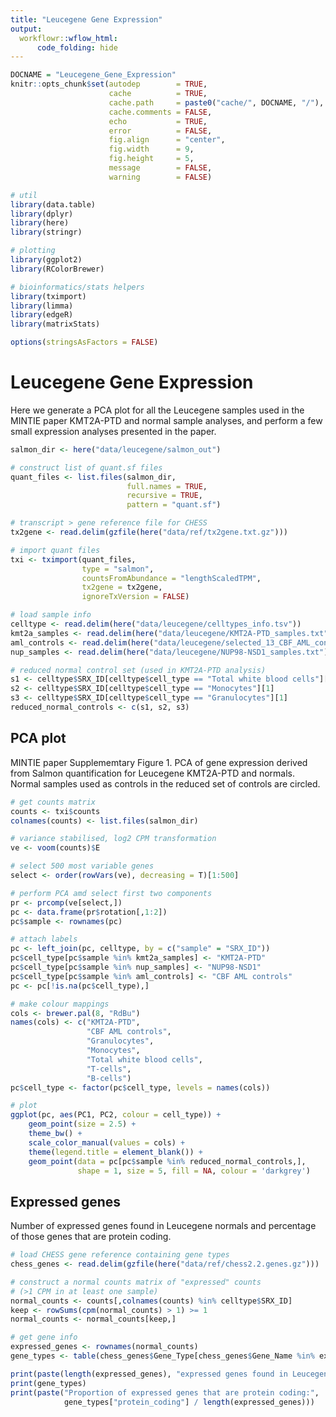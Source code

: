 ```yaml
---
title: "Leucegene Gene Expression"
output:
  workflowr::wflow_html:
      code_folding: hide
---
```


```r
DOCNAME = "Leucegene_Gene_Expression"
knitr::opts_chunk$set(autodep        = TRUE,
                      cache          = TRUE,
                      cache.path     = paste0("cache/", DOCNAME, "/"),
                      cache.comments = FALSE,
                      echo           = TRUE,
                      error          = FALSE,
                      fig.align      = "center",
                      fig.width      = 9,
                      fig.height     = 5,
                      message        = FALSE,
                      warning        = FALSE)
```


```r
# util
library(data.table)
library(dplyr)
library(here)
library(stringr)

# plotting
library(ggplot2)
library(RColorBrewer)

# bioinformatics/stats helpers
library(tximport)
library(limma)
library(edgeR)
library(matrixStats)
```

```r
options(stringsAsFactors = FALSE)
```

Leucegene Gene Expression
=========================

Here we generate a PCA plot for all the Leucegene samples used in the MINTIE
paper KMT2A-PTD and normal sample analyses, and perform a few small expression
analyses presented in the paper.

```r
salmon_dir <- here("data/leucegene/salmon_out")

# construct list of quant.sf files 
quant_files <- list.files(salmon_dir,
                          full.names = TRUE,
                          recursive = TRUE,
                          pattern = "quant.sf")

# transcript > gene reference file for CHESS
tx2gene <- read.delim(gzfile(here("data/ref/tx2gene.txt.gz")))

# import quant files
txi <- tximport(quant_files,
                type = "salmon",
                countsFromAbundance = "lengthScaledTPM",
                tx2gene = tx2gene,
                ignoreTxVersion = FALSE)

# load sample info
celltype <- read.delim(here("data/leucegene/celltypes_info.tsv"))
kmt2a_samples <- read.delim(here("data/leucegene/KMT2A-PTD_samples.txt"), header = FALSE)$V1
aml_controls <- read.delim(here("data/leucegene/selected_13_CBF_AML_controls.txt"), header = FALSE)$V1
nup_samples <- read.delim(here("data/leucegene/NUP98-NSD1_samples.txt"), header = FALSE)$V1

# reduced normal control set (used in KMT2A-PTD analysis)
s1 <- celltype$SRX_ID[celltype$cell_type == "Total white blood cells"][1]
s2 <- celltype$SRX_ID[celltype$cell_type == "Monocytes"][1]
s3 <- celltype$SRX_ID[celltype$cell_type == "Granulocytes"][1]
reduced_normal_controls <- c(s1, s2, s3)
```

## PCA plot

MINTIE paper Supplememtary Figure 1. PCA of gene expression derived
from Salmon quantification for Leucegene KMT2A-PTD and normals. Normal
samples used as controls in the reduced set of controls are circled.

```r
# get counts matrix
counts <- txi$counts
colnames(counts) <- list.files(salmon_dir)

# variance stabilised, log2 CPM transformation
ve <- voom(counts)$E

# select 500 most variable genes
select <- order(rowVars(ve), decreasing = T)[1:500]

# perform PCA amd select first two components
pr <- prcomp(ve[select,])
pc <- data.frame(pr$rotation[,1:2])
pc$sample <- rownames(pc)

# attach labels
pc <- left_join(pc, celltype, by = c("sample" = "SRX_ID"))
pc$cell_type[pc$sample %in% kmt2a_samples] <- "KMT2A-PTD"
pc$cell_type[pc$sample %in% nup_samples] <- "NUP98-NSD1"
pc$cell_type[pc$sample %in% aml_controls] <- "CBF AML controls"
pc <- pc[!is.na(pc$cell_type),]

# make colour mappings
cols <- brewer.pal(8, "RdBu")
names(cols) <- c("KMT2A-PTD",
                 "CBF AML controls",
                 "Granulocytes",
                 "Monocytes",
                 "Total white blood cells",
                 "T-cells",
                 "B-cells")
pc$cell_type <- factor(pc$cell_type, levels = names(cols))

# plot
ggplot(pc, aes(PC1, PC2, colour = cell_type)) +
    geom_point(size = 2.5) +
    theme_bw() +
    scale_color_manual(values = cols) +
    theme(legend.title = element_blank()) +
    geom_point(data = pc[pc$sample %in% reduced_normal_controls,],
               shape = 1, size = 5, fill = NA, colour = 'darkgrey')
```

## Expressed genes

Number of expressed genes found in Leucegene normals and percentage of those
genes that are protein coding.

```r
# load CHESS gene reference containing gene types
chess_genes <- read.delim(gzfile(here("data/ref/chess2.2.genes.gz")))

# construct a normal counts matrix of "expressed" counts
# (>1 CPM in at least one sample)
normal_counts <- counts[,colnames(counts) %in% celltype$SRX_ID]
keep <- rowSums(cpm(normal_counts) > 1) >= 1
normal_counts <- normal_counts[keep,]

# get gene info
expressed_genes <- rownames(normal_counts)
gene_types <- table(chess_genes$Gene_Type[chess_genes$Gene_Name %in% expressed_genes])

print(paste(length(expressed_genes), "expressed genes found in Leucegene normals."))
print(gene_types)
print(paste("Proportion of expressed genes that are protein coding:",
            gene_types["protein_coding"] / length(expressed_genes)))
```

